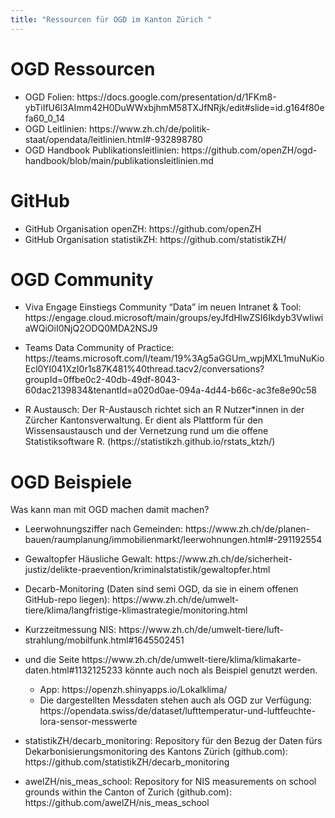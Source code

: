 ```yaml
---
title: "Ressourcen für OGD im Kanton Zürich "
---
```


# OGD Ressourcen

-   OGD Folien: https://docs.google.com/presentation/d/1FKm8-ybTiIfU6l3AImm42H0DuWWxbjhmM58TXJfNRjk/edit#slide=id.g164f80efa60_0_14
-   OGD Leitlinien: https://www.zh.ch/de/politik-staat/opendata/leitlinien.html#-932898780
-  OGD Handbook Publikationsleitlinien: https://github.com/openZH/ogd-handbook/blob/main/publikationsleitlinien.md

# GitHub

-   GitHub Organisation openZH: https://github.com/openZH
-   GitHub Organisation statistikZH: https://github.com/statistikZH/

# OGD Community

- Viva Engage Einstiegs Community "Data" im neuen Intranet & Tool: https://engage.cloud.microsoft/main/groups/eyJfdHlwZSI6Ikdyb3VwIiwiaWQiOiI0NjQ2ODQ0MDA2NSJ9

- Teams Data Community of Practice: https://teams.microsoft.com/l/team/19%3Ag5aGGUm_wpjMXL1muNuKioEcl0YI041XzI0r1s87K481%40thread.tacv2/conversations?groupId=0ffbe0c2-40db-49df-8043-60dac2139834&tenantId=a020d0ae-094a-4d44-b66c-ac3fe8e90c58

- R Austausch: Der R-Austausch richtet sich an R Nutzer*innen in der Zürcher Kantonsverwaltung. Er dient als Plattform für den Wissensaustausch und der Vernetzung rund um die offene Statistiksoftware R. (https://statistikzh.github.io/rstats_ktzh/)

# OGD Beispiele

Was kann man mit OGD machen damit machen?

-   Leerwohnungsziffer nach Gemeinden: https://www.zh.ch/de/planen-bauen/raumplanung/immobilienmarkt/leerwohnungen.html#-291192554
-   Gewaltopfer Häusliche Gewalt: https://www.zh.ch/de/sicherheit-justiz/delikte-praevention/kriminalstatistik/gewaltopfer.html
-   Decarb-Monitoring (Daten sind semi OGD, da sie in einem offenen GitHub-repo liegen): https://www.zh.ch/de/umwelt-tiere/klima/langfristige-klimastrategie/monitoring.html
-   Kurzzeitmessung NIS: https://www.zh.ch/de/umwelt-tiere/luft-strahlung/mobilfunk.html#1645502451
- und die Seite https://www.zh.ch/de/umwelt-tiere/klima/klimakarte-daten.html#1132125233 könnte auch noch als Beispiel genutzt werden.
    - App: https://openzh.shinyapps.io/Lokalklima/
    - Die dargestellten Messdaten stehen auch als OGD zur Verfügung: https://opendata.swiss/de/dataset/lufttemperatur-und-luftfeuchte-lora-sensor-messwerte
- statistikZH/decarb_monitoring: Repository für den Bezug der Daten fürs Dekarbonisierungsmonitoring des Kantons Zürich (github.com): https://github.com/statistikZH/decarb_monitoring

- awelZH/nis_meas_school: Repository for NIS measurements on school grounds within the Canton of Zurich (github.com): https://github.com/awelZH/nis_meas_school